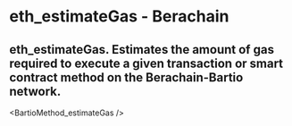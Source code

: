 # eth_estimateGas - Berachain

## eth_estimateGas. Estimates the amount of gas required to execute a given transaction or smart contract method on the Berachain-Bartio network.


<BartioMethod_estimateGas />
